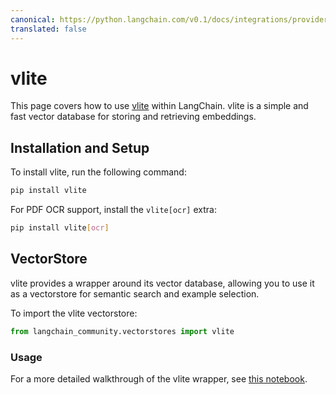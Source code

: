 ```yaml
---
canonical: https://python.langchain.com/v0.1/docs/integrations/providers/vlite
translated: false
---
```


# vlite

This page covers how to use [vlite](https://github.com/sdan/vlite) within LangChain. vlite is a simple and fast vector database for storing and retrieving embeddings.

## Installation and Setup

To install vlite, run the following command:

```bash
pip install vlite
```

For PDF OCR support, install the `vlite[ocr]` extra:

```bash
pip install vlite[ocr]
```

## VectorStore

vlite provides a wrapper around its vector database, allowing you to use it as a vectorstore for semantic search and example selection.

To import the vlite vectorstore:

```python
from langchain_community.vectorstores import vlite
```

### Usage

For a more detailed walkthrough of the vlite wrapper, see [this notebook](/docs/integrations/vectorstores/vlite).